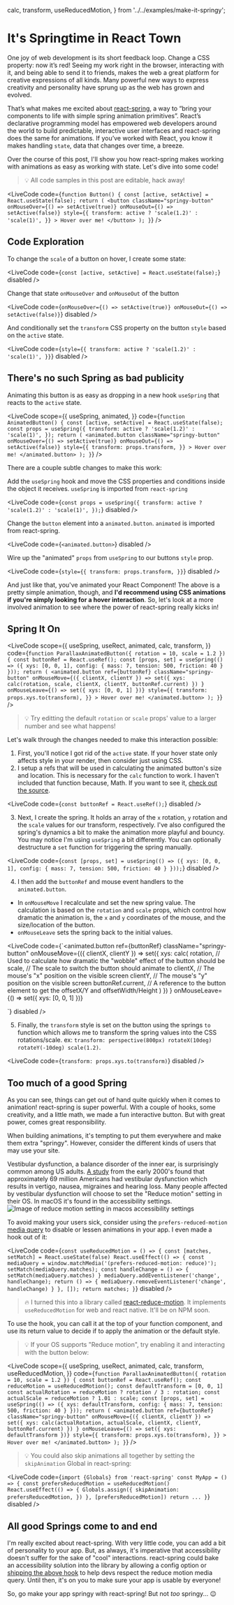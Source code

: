   calc,
  transform,
  useReducedMotion,
} from '../../examples/make-it-springy';


# It's Springtime in React Town

One joy of web development is its short feedback loop. Change a CSS property: now it’s red! Seeing my work right in the browser, interacting with it, and being able to send it to friends, makes the web a great platform for creative expressions of all kinds. Many powerful new ways to express creativity and personality have sprung up as the web has grown and evolved.

That’s what makes me excited about [react-spring](https://react-spring.io), a way to “bring your components to life with simple spring animation primitives”. React’s declarative programming model has empowered web developers around the world to build predictable, interactive user interfaces and react-spring does the same for animations. If you’ve worked with React, you know it makes handling `state`, data that changes over time, a breeze.

Over the course of this post, I'll show you how react-spring makes working with animations as easy as working with state. Let's dive into some code!

> <span aria-label="idea" role="img">💡</span> All code samples in this post are editable, hack away!

<LiveCode
  code={`function Button() {
  const [active, setActive] = React.useState(false);
  return (
    <button
      className="springy-button"
      onMouseOver={() => setActive(true)}
      onMouseOut={() => setActive(false)}
      style={{
        transform: active ? 'scale(1.2)' : 'scale(1)',
      }}
    >
      Hover over me!
    </button>
  );
}`}
/>

## Code Exploration

To change the `scale` of a button on hover, I create some state:

<LiveCode
  code={`const [active, setActive] = React.useState(false);`}
  disabled
/>

Change that state `onMouseOver` and `onMouseOut` of the button

<LiveCode
  code={`onMouseOver={() => setActive(true)}
onMouseOut={() => setActive(false)}`}
  disabled
/>

And conditionally set the `transform` CSS property on the button `style` based on the `active` state.

<LiveCode
  code={`style={{
  transform: active ? 'scale(1.2)' : 'scale(1)',
}}`}
  disabled
/>

## There's no such Spring as bad publicity

Animating this button is as easy as dropping in a new hook `useSpring` that reacts to the `active` state.

<LiveCode
  scope={{
    useSpring,
    animated,
  }}
  code={`function AnimatedButton() {
  const [active, setActive] = React.useState(false);
  const props = useSpring({
    transform: active ? 'scale(1.2)' : 'scale(1)',
  });
  return (
    <animated.button
      className="springy-button"
      onMouseOver={() => setActive(true)}
      onMouseOut={() => setActive(false)}
      style={{
        transform: props.transform,
      }}
    >
      Hover over me!
    </animated.button>
  );
}`}
/>

There are a couple subtle changes to make this work:

Add the `useSpring` hook and move the CSS properties and conditions inside the object it receives. `useSpring` is imported from `react-spring`

<LiveCode
  code={`const props = useSpring({
  transform: active ? 'scale(1.2)' : 'scale(1)',
});`}
  disabled
/>

Change the `button` element into a `animated.button`. `animated` is imported from react-spring.

<LiveCode
  code={`<animated.button>`}
  disabled
/>


Wire up the "animated" `props` from `useSpring` to our buttons `style` prop.

<LiveCode
  code={`style={{
  transform: props.transform,
}}`}
  disabled
/>

And just like that, you've animated your React Component! The above is a pretty simple animation, though, and **I'd recommend using CSS animations if you're simply looking for a hover interaction**. So, let's look at a more involved animation to see where the power of react-spring really kicks in!

## Spring It On

<LiveCode
  scope={{
    useSpring,
    useRect,
    animated,
    calc,
    transform,
  }}
  code={`function ParallaxAnimatedButton({ rotation = 10, scale = 1.2 }) {
  const buttonRef = React.useRef();
  const [props, set] = useSpring(() => ({
    xys: [0, 0, 1],
    config: { mass: 7, tension: 500, friction: 40 }
  }));
  return (
    <animated.button
      ref={buttonRef}
      className="springy-button"
      onMouseMove={({ clientX, clientY }) =>
        set({ xys: calc(rotation, scale, clientX, clientY, buttonRef.current) })
      }
      onMouseLeave={() => set({ xys: [0, 0, 1] })}
      style={{
        transform: props.xys.to(transform),
      }}
    >
      Hover over me!
    </animated.button>
  );
}`}
/>

> <span aria-label="idea" role="img">💡</span> Try editting the default <code>rotation</code> or <code>scale</code> props' value to a larger number and see what happens!

Let's walk through the changes needed to make this interaction possible:

1. First, you'll notice I got rid of the `active` state. If your hover state only affects style in your render, then consider just using CSS.
2. I setup a refs that will be used in calculating the animated button's size and location. This is necessary for the `calc` function to work. I haven't included that function because, Math. If you want to see it, [check out the source](https://github.com/infiniteluke/lukeherrington.com/blob/master/src/examples/make-it-springy.js).

<LiveCode
  code={`const buttonRef = React.useRef();`}
  disabled
/>

3. Next, I create the spring. It holds an array of the `x` rotation, `y` rotation and the `scale` values for our transform, respectively. I've also configured the spring's dynamics a bit to make the animation more playful and bouncy. You may notice I'm using `useSpring` a bit differently. You can optionally destructure a `set` function for triggering the spring manually.

<LiveCode
  code={`const [props, set] = useSpring(() => ({
  xys: [0, 0, 1],
  config: { mass: 7, tension: 500, friction: 40 }
}));`}
  disabled
/>

4. I then add the `buttonRef` and mouse event handlers to the `animated.button`.

- In `onMouseMove` I recalculate and set the new spring value. The calculation is based on the `rotation` and `scale` props, which control how dramatic the animation is, the `x` and `y` coordinates of the mouse, and the size/location of the button.
- `onMouseLeave` sets the spring back to the initial values.

<LiveCode
  code={`<animated.button
  ref={buttonRef}
  className="springy-button"
  onMouseMove={({ clientX, clientY }) =>
    set({
      xys: calc(
        rotation, // Used to calculate how dramatic the "wobble" effect of the button should be
        scale, // The scale to switch the button should animate to
        clientX, // The mouse's "x" position on the visible screen
        clientY, // The mouse's "y" position on the visible screen
        buttonRef.current, // A reference to the button element to get the offsetX/Y and offsetWidth/Height
      )
    })
  }
  onMouseLeave={() => set({ xys: [0, 0, 1] })}
>
 `}
  disabled
/>

5. Finally, the `transform` style is set on the button using the springs `to` function which allows me to transform the spring values into the CSS rotations/scale. ex: `transform: perspective(800px) rotateX(10deg) rotateY(-10deg) scale(1.2)`.

<LiveCode
  code={`transform: props.xys.to(transform)`}
  disabled
/>

## Too much of a good Spring

As you can see, things can get out of hand quite quickly when it comes to animation! react-spring is super powerful. With a couple of hooks, some creativity, and a little math, we made a fun interactive button. But with great power, comes great responsibility.

When building animations, it's tempting to put them everywhere and make them extra "springy". However, consider the different kinds of users that may use your site.

Vestibular dysfunction, a balance disorder of the inner ear, is surprisingly common among US adults. [A study](https://www.ncbi.nlm.nih.gov/pubmed/19468085) from the early 2000's found that approximately 69 million Americans had vestibular dysfunction which results in vertigo, nausea, migraines and hearing loss. Many people affected by vestibular dysfunction will choose to set the "Reduce motion" setting in their OS. In macOS it's found in the accessibility settings.
![Image of reduce motion setting in macos accessibility settings](../../images/reduce-motion-macos.png)

To avoid making your users sick, consider using the `prefers-reduced-motion` [media query](https://developer.mozilla.org/en-US/docs/Web/CSS/@media/prefers-reduced-motion) to disable or lessen animations in your app. I even made a hook out of it:

<LiveCode
  code={`const useReducedMotion = () => {
  const [matches, setMatch] = React.useState(false)
  React.useEffect(() => {
    const mediaQuery = window.matchMedia('(prefers-reduced-motion: reduce)');
    setMatch(mediaQuery.matches);
    const handleChange = () => {
      setMatch(mediaQuery.matches)
    }
    mediaQuery.addEventListener('change', handleChange);
    return () => {
      mediaQuery.removeEventListener('change', handleChange)
    }
  }, []);
  return matches;
}`}
  disabled
/>

> <span aria-label="fire" role="img">🔥</span> I turned this into a library called <a href="https://github.com/infiniteluke/react-reduce-motion">react-reduce-motion</a>. It implements <code>useReducedMotion</code> for web and react native. It'll be on NPM soon.

To use the hook, you can call it at the top of your function component, and use its return value to decide if to apply the animation or the default style.

> <span aria-label="idea" role="img">💡</span> If your OS supports "Reduce motion", try enabling it and interacting with the button below:

<LiveCode
  scope={{
    useSpring,
    useRect,
    animated,
    calc,
    transform,
    useReducedMotion,
  }}
  code={`function ParallaxAnimatedButton({ rotation = 10, scale = 1.2 }) {
  const buttonRef = React.useRef();
  const reduceMotion = useReducedMotion();
  const defaultTransform = [0, 0, 1]
  const actualRotation = reduceMotion ? rotation / 3 : rotation;
  const actualScale = reduceMotion ? 1.01 : scale;
  const [props, set] = useSpring(() => ({
    xys: defaultTransform,
    config: { mass: 7, tension: 500, friction: 40 }
  }));
  return (
    <animated.button
      ref={buttonRef}
      className="springy-button"
      onMouseMove={({ clientX, clientY }) =>
        set({ xys: calc(actualRotation, actualScale, clientX, clientY, buttonRef.current) })
      }
      onMouseLeave={() => set({ xys: defaultTransform })}
      style={{
        transform: props.xys.to(transform),
      }}
    >
      Hover over me!
    </animated.button>
  );
}`}
/>

> <span aria-label="idea" role="img">💡</span> You could also skip animations all together by setting the <code>skipAnimation</code> Global in react-spring:

<LiveCode
  code={`import {Globals} from 'react-spring'
const MyApp = () => {
  const prefersReducedMotion = useReducedMotion()
  React.useEffect(() => {
    Globals.assign({
      skipAnimation: prefersReducedMotion,
    })
  }, [prefersReducedMotion])
  return ...
}`}
  disabled
/>

## All good Springs come to and end

I'm really excited about react-spring. With very little code, you can add a bit of personality to your app. But, as always, it's imperative that accessibility doesn't suffer for the sake of "cool" interactions. react-spring could bake an accessibility solution into the library by allowing a config option or [shipping the above hook](https://github.com/react-spring/react-spring/issues/811) to help devs respect the reduce motion media query. Until then, it's on you to make sure your app is usable by everyone!

So, go make your app springy with react-spring! But not _too_ springy... <span aria-label="winking emoji" role="img">😉</span>
